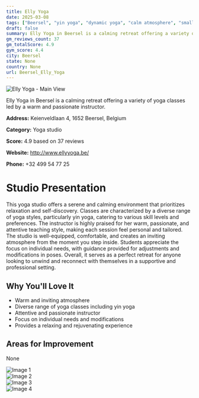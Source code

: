 ```yaml
---
title: Elly Yoga
date: 2025-03-08
tags: ["Beersel", "yin yoga", "dynamic yoga", "calm atmosphere", "small group classes", "Beersel"]  
draft: false
summary: Elly Yoga in Beersel is a calming retreat offering a variety of yoga classes led by a warm and passionate instructor.
gm_reviews_count: 37
gm_totalScore: 4.9
gym_score: 4.4
city: Beersel
state: None
country: None
url: Beersel_Elly_Yoga
---
```


<div className="aspect-[16/9] relative my-8">
  <img 
    src="https://lh5.googleusercontent.com/p/AF1QipO5bYkgCWxJ6bBj77qYPKbP-USthxesYZ2BFc-D=w1920-h1080-k-no"
    alt="Elly Yoga - Main View"
    className="object-cover absolute inset-0 w-full h-full rounded-lg"
  />
</div>

Elly Yoga in Beersel is a calming retreat offering a variety of yoga classes led by a warm and passionate instructor.

**Address:** Keienveldlaan 4, 1652 Beersel, Belgium

**Category:** Yoga studio

**Score:** 4.9 based on 37 reviews

**Website:** http://www.ellyyoga.be/

**Phone:** +32 499 54 77 25

# Studio Presentation

This yoga studio offers a serene and calming environment that prioritizes relaxation and self-discovery. Classes are characterized by a diverse range of yoga styles, particularly yin yoga, catering to various skill levels and preferences. The instructor is highly praised for her warm, passionate, and attentive teaching style, making each session feel personal and tailored. The studio is well-equipped, comfortable, and creates an inviting atmosphere from the moment you step inside. Students appreciate the focus on individual needs, with guidance provided for adjustments and modifications in poses. Overall, it serves as a perfect retreat for anyone looking to unwind and reconnect with themselves in a supportive and professional setting.



## Why You'll Love It

- Warm and inviting atmosphere
- Diverse range of yoga classes including yin yoga
- Attentive and passionate instructor
- Focus on individual needs and modifications
- Provides a relaxing and rejuvenating experience

## Areas for Improvement

None

<div className="grid grid-cols-1 xl:grid-cols-2 gap-4 my-8">
<div className="aspect-[4/3] relative"><img src="https://lh5.googleusercontent.com/p/AF1QipNunzOcBG1n_T1H4yuuHVisvDUcNPZ8fie7q_nF=w1920-h1080-k-no" alt="Image 1" className="object-cover absolute inset-0 w-full h-full rounded-lg" /></div>
<div className="aspect-[4/3] relative"><img src="https://lh5.googleusercontent.com/p/AF1QipPzeOpTdCOQRa8VAlJ4hI4wOTZ7P7iCWU_Pd68_=w1920-h1080-k-no" alt="Image 2" className="object-cover absolute inset-0 w-full h-full rounded-lg" /></div>
<div className="aspect-[4/3] relative"><img src="https://lh5.googleusercontent.com/p/AF1QipMdTnHdyWtt7uDzwvXIGrYEzgsXQbJdlW8FC9IT=w1920-h1080-k-no" alt="Image 3" className="object-cover absolute inset-0 w-full h-full rounded-lg" /></div>
<div className="aspect-[4/3] relative"><img src="https://lh5.googleusercontent.com/p/AF1QipNqqlqxKamlfznl-u8uqDT8Vrrt7vwXsHkSdyB2=w1920-h1080-k-no" alt="Image 4" className="object-cover absolute inset-0 w-full h-full rounded-lg" /></div>
</div>